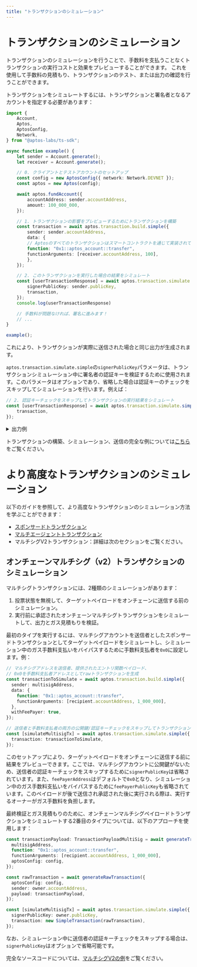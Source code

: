 ```yaml
---
title: "トランザクションのシミュレーション"
---
```


# トランザクションのシミュレーション

トランザクションのシミュレーションを行うことで、手数料を支払うことなくトランザクションの実行コストと効果をプレビューすることができます。 
これを使用して手数料の見積もり、トランザクションのテスト、または出力の確認を行うことができます。 

トランザクションをシミュレートするには、トランザクションと署名者となるアカウントを指定する必要があります：

```ts filename="simulate-a-transaction.ts"
import {
    Account,
    Aptos,
    AptosConfig,
    Network,
} from "@aptos-labs/ts-sdk";

async function example() {
    let sender = Account.generate();
    let receiver = Account.generate();

    // 0. クライアントとテストアカウントのセットアップ
    const config = new AptosConfig({ network: Network.DEVNET });
    const aptos = new Aptos(config);

    await aptos.fundAccount({
        accountAddress: sender.accountAddress,
        amount: 100_000_000,
    });

    // 1. トランザクションの影響をプレビューするためにトランザクションを構築
    const transaction = await aptos.transaction.build.simple({
        sender: sender.accountAddress,
        data: {
        // Aptosのすべてのトランザクションはスマートコントラクトを通じて実装されています。
        function: "0x1::aptos_account::transfer",
        functionArguments: [receiver.accountAddress, 100],
        },
    });

    // 2. このトランザクションを実行した場合の結果をシミュレート
    const [userTransactionResponse] = await aptos.transaction.simulate.simple({
        signerPublicKey: sender.publicKey,
        transaction,
    });
    console.log(userTransactionResponse)

    // 手数料が問題なければ、署名に進みます！
    // ...
}

example();
```

これにより、トランザクションが実際に送信された場合と同じ出力が生成されます。

`aptos.transaction.simulate.simple`の`signerPublicKey`パラメータは、トランザクションシミュレーション中に署名者の認証キーを検証するために使用されます。このパラメータはオプションであり、省略した場合は認証キーのチェックをスキップしてシミュレーションを行います。例えば：
```ts
// 2. 認証キーチェックをスキップしてトランザクションの実行結果をシミュレート
const [userTransactionResponse] = await aptos.transaction.simulate.simple({
    transaction,
});
```

<details>
<summary>出力例</summary>
```bash filename="Terminal"
{
  version: '9534925',
  hash: '0xea50b6fbea39ad1ba015d11cda0e7478334669c34830bc3df067a260d680893c',
  state_change_hash: '0x0000000000000000000000000000000000000000000000000000000000000000',
  event_root_hash: '0x0000000000000000000000000000000000000000000000000000000000000000',
  state_checkpoint_hash: null,
  gas_used: '9',
  success: true,
  vm_status: 'Executed successfully',
  accumulator_root_hash: '0x0000000000000000000000000000000000000000000000000000000000000000',
  changes: [
    {
      address: '0x811d5a94ccb597fa2a4f7872a3c678867cff94130d9378c39304c1354ef54abe',
      state_key_hash: '0x09adecee8779b64d05847488e2dbec6679c0c9e2fe618caf0793472ba3a7e4ab',
      data: [Object],
      type: 'write_resource'
    },
    {
      address: '0x811d5a94ccb597fa2a4f7872a3c678867cff94130d9378c39304c1354ef54abe',
      state_key_hash: '0x0c70ede5412277b81d9f8d99369930ed5d56ad65862e3e878ad22dd5500833d0',
      data: [Object],
      type: 'write_resource'
    },
    {
      address: '0xf40c314051890d16ba0a2ba427e003a83e730956fdeccf6c8eebc893a229ddc1',
      state_key_hash: '0x503f9cffb248036da24e18875f3dce72bb33d1d3ef5cfdbdb2fb3411cd718f4f',
      data: [Object],
      type: 'write_resource'
    },
    {
      state_key_hash: '0x6e4b28d40f98a106a65163530924c0dcb40c1349d3aa915d108b4d6cfc1ddb19',
      handle: '0x1b854694ae746cdbd8d44186ca4929b2b337df21d1c74633be19b2710552fdca',
      key: '0x0619dc29a0aac8fa146714058e8dd6d2d0f3bdf5f6331907bf91f3acd81e6935',
      value: '0x708f579f62cb01000100000000000000',
      data: null,
      type: 'write_table_item'
    }
  ],
  sender: '0x811d5a94ccb597fa2a4f7872a3c678867cff94130d9378c39304c1354ef54abe',
  sequence_number: '0',
  max_gas_amount: '200000',
  gas_unit_price: '100',
  expiration_timestamp_secs: '1718983701',
  payload: {
    function: '0x1::aptos_account::transfer',
    type_arguments: [],
    arguments: [
      '0xf40c314051890d16ba0a2ba427e003a83e730956fdeccf6c8eebc893a229ddc1',
      '100'
    ],
    type: 'entry_function_payload'
  },
  signature: {
    public_key: '0x966b6b9aa8feb58ee1b911235dea1f185b9169de56303d18bb59937066881e44',
    signature: '0x00000000000000000000000000000000000000000000000000000000000000000000000000000000000000000000000000000000000000000000000000000000',
    type: 'ed25519_signature'
  },
  events: [
    {
      guid: [Object],
      sequence_number: '0',
      type: '0x1::coin::CoinWithdraw',
      data: [Object]
    },
    {
      guid: [Object],
      sequence_number: '0',
      type: '0x1::coin::WithdrawEvent',
      data: [Object]
    },
    {
      guid: [Object],
      sequence_number: '0',
      type: '0x1::coin::CoinDeposit',
      data: [Object]
    },
    {
      guid: [Object],
      sequence_number: '1',
      type: '0x1::coin::DepositEvent',
      data: [Object]
    },
    {
      guid: [Object],
      sequence_number: '0',
      type: '0x1::transaction_fee::FeeStatement',
      data: [Object]
    }
  ],
  timestamp: '1718983681460047'
}
```
</details>


トランザクションの構築、シミュレーション、送信の完全な例については[こちら](../building-transactions.mdx)をご覧ください。

# より高度なトランザクションのシミュレーション

以下のガイドを参照して、より高度なトランザクションのシミュレーション方法を学ぶことができます：
 - [スポンサードトランザクション](sponsoring-transactions.mdx)
 - [マルチエージェントトランザクション](multi-agent-transactions.mdx)
 - マルチシグV2トランザクション：詳細は次のセクションをご覧ください。

## オンチェーンマルチシグ（v2）トランザクションのシミュレーション
マルチシグトランザクションには、2種類のシミュレーションがあります：
1. 投票状態を無視して、ターゲットペイロードをオンチェーンに送信する前のシミュレーション。
2. 実行前に承認されたオンチェーンマルチシグトランザクションをシミュレートして、出力とガス見積もりを検証。

最初のタイプを実行するには、マルチシグアカウントを送信者としたスポンサードトランザクションとしてターゲットペイロードをシミュレートし、シミュレーション中のガス手数料支払いをバイパスするために手数料支払者を`0x0`に設定します。例：
```ts
// マルチシグアドレスを送信者、提供されたエントリ関数ペイロード、
// 0x0を手数料支払者アドレスとしてrawトランザクションを生成
const transactionToSimulate = await aptos.transaction.build.simple({
  sender: multisigAddress,
  data: {
    function: "0x1::aptos_account::transfer",
    functionArguments: [recipient.accountAddress, 1_000_000],
  },
  withFeePayer: true,
});

// 送信者と手数料支払者の両方の公開鍵/認証キーチェックをスキップしてトランザクションをシミュレート
const [simulateMultisigTx] = await aptos.transaction.simulate.simple({
  transaction: transactionToSimulate,
});
```
このセットアップにより、ターゲットペイロードをオンチェーンに送信する前に結果をプレビューできます。ここでは、マルチシグアカウントに公開鍵がないため、送信者の認証キーチェックをスキップするために`signerPublicKey`は省略されています。また、`feePayerAddress`はデフォルトで`0x0`となり、シミュレーション中のガス手数料支払いをバイパスするために`feePayerPublicKey`も省略されています。このペイロードが後で送信され承認された後に実行される際は、実行するオーナーがガス手数料を負担します。

最終検証とガス見積もりのために、オンチェーンマルチシグペイロードトランザクションをシミュレートする2番目のタイプについては、以下のアプローチを使用します：
```ts
const transactionPayload: TransactionPayloadMultiSig = await generateTransactionPayload({
  multisigAddress,
  function: "0x1::aptos_account::transfer",
  functionArguments: [recipient.accountAddress, 1_000_000],
  aptosConfig: config,
});

const rawTransaction = await generateRawTransaction({
  aptosConfig: config,
  sender: owner.accountAddress,
  payload: transactionPayload,
});

const [simulateMultisigTx] = await aptos.transaction.simulate.simple({
  signerPublicKey: owner.publicKey,
  transaction: new SimpleTransaction(rawTransaction),
});
```
なお、シミュレーション中に送信者の認証キーチェックをスキップする場合は、`signerPublicKey`はオプションで省略可能です。

完全なソースコードについては、[マルチシグV2の例](https://github.com/aptos-labs/aptos-ts-sdk/blob/main/examples/typescript-esm/multisig_v2.ts)をご覧ください。
